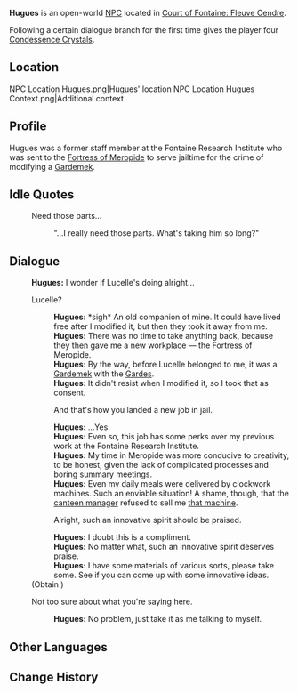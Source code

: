 {{Meta
<!-- Remove this template after adding the missing info -->
|missing_NPC_profile  = yes
}}
{{Character Infobox
|type             = Open-World NPC
|image            = NPC Hugues.png
|realname         = <!-- Optional, if different from in-game name -->
|deceased         = <!-- Past (for deceased prior to events of the game) or free response -->
|region           = Fontaine
|location         = Fontaine
|affiliation       = Fontaine Research Institute
|affiliationNote   = formerly
|title            = 

|ancestry         = <!-- Clan/family -->
|father           = 
|mother           = 
|spouse           = 
|sibling          = 
|child            = 
|relative         = 

|voiceEN          = 
|voiceCN          = 
|voiceJP          = 
|voiceKR          = 
|dialoguereward   = {{card|Condessence Crystal|4}}
}}
'''Hugues''' is an open-world [[NPC]] located in [[Court of Fontaine: Fleuve Cendre]].

Following a certain dialogue branch for the first time gives the player four [[Condessence Crystal]]s.

==Location==
<gallery>
NPC Location Hugues.png|Hugues' location
NPC Location Hugues Context.png|Additional context
</gallery>

==Profile==
Hugues was a former staff member at the Fontaine Research Institute who was sent to the [[Fortress of Meropide]] to serve jailtime for the crime of modifying a [[Lucelle|Gardemek]].
<!--
===Appearance===
''(To be added.)''

==Quests and Events==
{{Quests and Events}}
-->
==Idle Quotes==
{{Dialogue Start}}
: {{DIcon|Idle}} Need those parts...
:: {{A|VO Hugues 01.ogg}} "...I really need those parts. What's taking him so long?"
{{Dialogue End}}

==Dialogue==
{{Dialogue Start}}
:'''Hugues:''' I wonder if Lucelle's doing alright...
:{{DIcon}} Lucelle?
::'''Hugues:''' *sigh* An old companion of mine. It could have lived free after I modified it, but then they took it away from me.
::'''Hugues:''' There was no time to take anything back, because they then gave me a new workplace &mdash; the Fortress of Meropide.
::'''Hugues:''' By the way, before Lucelle belonged to me, it was a [[Gardemek]] with the [[Gardes]].
::'''Hugues:''' It didn't resist when I modified it, so I took that as consent.
::{{DIcon}} And that's how you landed a new job in jail.
::'''Hugues:''' ...Yes.
::'''Hugues:''' Even so, this job has some perks over my previous work at the Fontaine Research Institute.
::'''Hugues:''' My time in Meropide was more conducive to creativity, to be honest, given the lack of complicated processes and boring summary meetings.
::'''Hugues:''' Even my daily meals were delivered by clockwork machines. Such an enviable situation! A shame, though, that the [[Wolsey|canteen manager]] refused to sell me [[Bran|that machine]].
::{{DIcon|Reward}} Alright, such an innovative spirit should be praised.
::'''Hugues:''' I doubt this is a compliment.
::'''Hugues:''' No matter what, such an innovative spirit deserves praise.
::'''Hugues:''' I have some materials of various sorts, please take some. See if you can come up with some innovative ideas.
:;(Obtain {{Item|Condessence Crystal|20|x=4}})
:{{DIcon}} Not too sure about what you're saying here.
::'''Hugues:''' No problem, just take it as me talking to myself.
{{Dialogue End}}
<!--
==Event Dialogue==
===Event Name===
{{Dialogue Start}}
:'''{{subst:PAGENAME}}:'''
{{Dialogue End}}
-->
==Other Languages==
{{Other Languages|default_hidden=1
|en      = Hugues
|zhs     = 于格
|zhs_rm  = Yúgé
|zht     = 于格
|zht_rm  = Yúgé
|ja      = ユーグ
|ko      = 위그
|es      = Hugues
|fr      = Hugues
|ru      = Хьюго
|th      = Hugues
|vi      = Hugues
|de      = Hugues
|id      = Hugues
|pt      = Hugues
|tr      = Hugues
|it      = Hugues
}}

==Change History==
{{Change History|4.0}}
<!--
==References==
{{Reflist}}-->